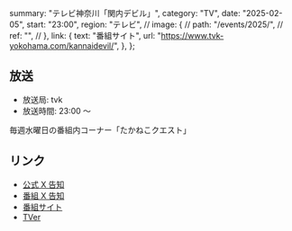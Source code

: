   summary: "テレビ神奈川「関内デビル」",
  category: "TV",
  date: "2025-02-05",
  start: "23:00",
  region: "テレビ",
  // image: {
  //   path: "/events/2025/",
  //   ref: "",
  // },
  link: {
    text: "番組サイト",
    url: "https://www.tvk-yokohama.com/kannaidevil/",
  },
};

## 放送

- 放送局: tvk
- 放送時間: 23:00 〜

毎週水曜日の番組内コーナー「たかねこクエスト」

## リンク

- [公式 X 告知]()
- [番組 X 告知]()
- [番組サイト](https://www.tvk-yokohama.com/kannaidevil/)
- [TVer](https://tver.jp/series/srehapgls0)
